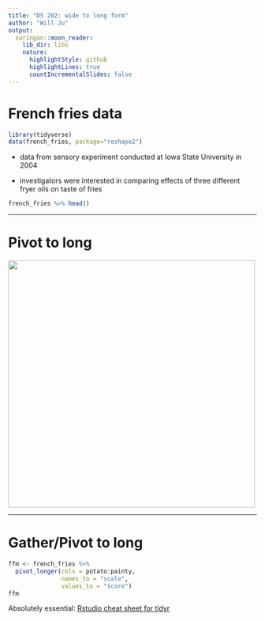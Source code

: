```yaml
---
title: "DS 202: wide to long form"
author: "Will Ju"
output:
  xaringan::moon_reader:
    lib_dir: libs
    nature:
      highlightStyle: github
      highlightLines: true
      countIncrementalSlides: false
---
```


# French fries data

```r
library(tidyverse)
data(french_fries, package="reshape2")
```

- data from sensory experiment conducted at Iowa State University in 2004

- investigators were interested in comparing effects of three different fryer oils on taste of fries

```r
french_fries %>% head()
```

---

# Pivot to long

<img src="images/gather-spread.png" width="500px">

---


# Gather/Pivot to long

```r
ffm <- french_fries %>% 
  pivot_longer(cols = potato:painty, 
               names_to = "scale", 
               values_to = "score")
ffm
```

Absolutely essential: [Rstudio cheat sheet for tidyr](https://raw.githubusercontent.com/rstudio/cheatsheets/main/tidyr.pdf)